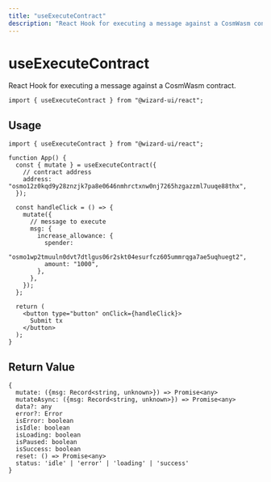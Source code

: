 ```yaml
---
title: "useExecuteContract"
description: "React Hook for executing a message against a CosmWasm contract."
---
```


# useExecuteContract

React Hook for executing a message against a CosmWasm contract.

```tsx
import { useExecuteContract } from "@wizard-ui/react";
```

## Usage

```tsx
import { useExecuteContract } from "@wizard-ui/react";

function App() {
  const { mutate } = useExecuteContract({
    // contract address
    address: "osmo12z0kqd9y28znzjk7pa8e0646nmhrctxnw0nj7265hzgazzml7uuqe88thx",
  });

  const handleClick = () => {
    mutate({
      // message to execute
      msg: {
        increase_allowance: {
          spender:
            "osmo1wp2tmuuln0dvt7dtlgus06r2skt04esurfcz605ummrqga7ae5uqhuegt2",
          amount: "1000",
        },
      },
    });
  };

  return (
    <button type="button" onClick={handleClick}>
      Submit tx
    </button>
  );
}
```

## Return Value

```tsx
{
  mutate: ({msg: Record<string, unknown>}) => Promise<any>
  mutateAsync: ({msg: Record<string, unknown>}) => Promise<any>
  data?: any
  error?: Error
  isError: boolean
  isIdle: boolean
  isLoading: boolean
  isPaused: boolean
  isSuccess: boolean
  reset: () => Promise<any>
  status: 'idle' | 'error' | 'loading' | 'success'
}
```
